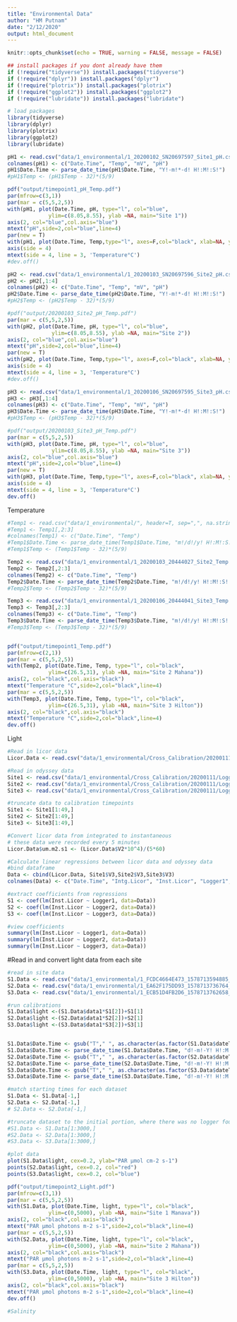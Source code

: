 ```yaml
---
title: "Environmental Data"
author: "HM Putnam"
date: "2/12/2020"
output: html_document
---
```


```r
knitr::opts_chunk$set(echo = TRUE, warning = FALSE, message = FALSE)

## install packages if you dont already have them
if (!require("tidyverse")) install.packages("tidyverse")
if (!require("dplyr")) install.packages("dplyr")
if (!require("plotrix")) install.packages("plotrix")
if (!require("ggplot2")) install.packages("ggplot2")
if (!require("lubridate")) install.packages("lubridate")

# load packages
library(tidyverse)
library(dplyr)
library(plotrix)
library(ggplot2)
library(lubridate)
```

```r
pH1 <- read.csv("data/1_environmental/1_20200102_SN20697597_Site1_pH.csv", header=T, sep=",", na.strings="NA",skip=1) #load  data
colnames(pH1) <- c("Date.Time", "Temp", "mV", "pH")
pH1$Date.Time <- parse_date_time(pH1$Date.Time, "Y!-m!*-d! H!:M!:S!") 
#pH1$Temp <- (pH1$Temp - 32)*(5/9)

pdf("output/timepoint1_pH_Temp.pdf")
par(mfrow=c(3,1))
par(mar = c(5,5,2,5))
with(pH1, plot(Date.Time, pH, type="l", col="blue", 
             ylim=c(8.05,8.55), ylab =NA, main="Site 1"))
axis(2, col="blue",col.axis="blue")
mtext("pH",side=2,col="blue",line=4) 
par(new = T)
with(pH1, plot(Date.Time, Temp,type="l", axes=F,col="black", xlab=NA, ylab=NA, ylim=c(27,32)))
axis(side = 4)
mtext(side = 4, line = 3, 'Temperature°C')
#dev.off()

pH2 <- read.csv("data/1_environmental/1_20200103_SN20697596_Site2_pH.csv", header=T, sep=",", na.strings="NA", skip=2) #load  data
pH2 <- pH2[,1:4]
colnames(pH2) <- c("Date.Time", "Temp", "mV", "pH")
pH2$Date.Time <- parse_date_time(pH2$Date.Time, "Y!-m!*-d! H!:M!:S!")
#pH2$Temp <- (pH2$Temp - 32)*(5/9)

#pdf("output/20200103_Site2_pH_Temp.pdf")
par(mar = c(5,5,2,5))
with(pH2, plot(Date.Time, pH, type="l", col="blue", 
              ylim=c(8.05,8.55), ylab =NA, main="Site 2"))
axis(2, col="blue",col.axis="blue")
mtext("pH",side=2,col="blue",line=4) 
par(new = T)
with(pH2, plot(Date.Time, Temp,type="l", axes=F,col="black", xlab=NA, ylab=NA, ylim=c(27,32)))
axis(side = 4)
mtext(side = 4, line = 3, 'Temperature°C')
#dev.off()

pH3 <- read.csv("data/1_environmental/1_20200106_SN20697595_Site3_pH.csv", header=T, sep=",", na.strings="NA", skip=2) #load  data
pH3 <- pH3[,1:4]
colnames(pH3) <- c("Date.Time", "Temp", "mV", "pH")
pH3$Date.Time <- parse_date_time(pH3$Date.Time, "Y!-m!*-d! H!:M!:S!")
#pH3$Temp <- (pH3$Temp - 32)*(5/9)

#pdf("output/20200103_Site3_pH_Temp.pdf")
par(mar = c(5,5,2,5))
with(pH3, plot(Date.Time, pH, type="l", col="blue", 
              ylim=c(8.05,8.55), ylab =NA, main="Site 3"))
axis(2, col="blue",col.axis="blue")
mtext("pH",side=2,col="blue",line=4) 
par(new = T)
with(pH3, plot(Date.Time, Temp,type="l", axes=F,col="black", xlab=NA, ylab=NA, ylim=c(27,32)))
axis(side = 4)
mtext(side = 4, line = 3, 'Temperature°C')
dev.off()
```

Temperature
```r
#Temp1 <- read.csv("data/1_environmental/", header=T, sep=",", na.strings="NA",skip=1) #load  data
#Temp1 <- Temp1[,2:3]
#colnames(Temp1) <- c("Date.Time", "Temp")
#Temp1$Date.Time <- parse_date_time(Temp1$Date.Time, "m!/d!/y! H!:M!:S! %p") 
#Temp1$Temp <- (Temp1$Temp - 32)*(5/9)

Temp2 <- read.csv("data/1_environmental/1_20200103_20444027_Site2_Temp.csv", header=T, sep=",", na.strings="NA",skip=1) #load  data
Temp2 <- Temp2[,2:3]
colnames(Temp2) <- c("Date.Time", "Temp")
Temp2$Date.Time <- parse_date_time(Temp2$Date.Time, "m!/d!/y! H!:M!:S! %p") 
#Temp2$Temp <- (Temp2$Temp - 32)*(5/9)

Temp3 <- read.csv("data/1_environmental/1_20200106_20444041_Site3_Temp.csv", header=T, sep=",", na.strings="NA",skip=1) #load  data
Temp3 <- Temp3[,2:3]
colnames(Temp3) <- c("Date.Time", "Temp")
Temp3$Date.Time <- parse_date_time(Temp3$Date.Time, "m!/d!/y! H!:M!:S! %p") 
#Temp3$Temp <- (Temp3$Temp - 32)*(5/9)


pdf("output/timepoint1_Temp.pdf")
par(mfrow=c(2,1))
par(mar = c(5,5,2,5))
with(Temp2, plot(Date.Time, Temp, type="l", col="black", 
             ylim=c(26.5,31), ylab =NA, main="Site 2 Mahana"))
axis(2, col="black",col.axis="black")
mtext("Temperature °C",side=2,col="black",line=4) 
par(mar = c(5,5,2,5))
with(Temp3, plot(Date.Time, Temp, type="l", col="black", 
             ylim=c(26.5,31), ylab =NA, main="Site 3 Hilton"))
axis(2, col="black",col.axis="black")
mtext("Temperature °C",side=2,col="black",line=4) 
dev.off()
```
Light
```r
#Read in licor data
Licor.Data <- read.csv("data/1_environmental/Cross_Calibration/20200111/1_20200111_Licor_Light_Calib.csv", header=FALSE)

#Read in odyssey data
Site1 <- read.csv("data/1_environmental/Cross_Calibration/20200111/Logger1_FCDC4664E473_1578805794987.csv", header=FALSE, skip=81)
Site2 <- read.csv("data/1_environmental/Cross_Calibration/20200111/Logger2_EA62F175DD93_1578805769597.csv", header=FALSE, skip=83)
Site3 <- read.csv("data/1_environmental/Cross_Calibration/20200111/Logger3_ECB51D4FB2D6_1578805825453.csv", header=FALSE, skip=83)

#truncate data to calibration timepoints
Site1 <- Site1[1:49,]
Site2 <- Site2[1:49,]
Site3 <- Site3[1:49,]

#Convert licor data from integrated to instantaneous
# these data were recorded every 5 minutes
Licor.Data$um.m2.s1 <- (Licor.Data$V2*10^4)/(5*60)

#Calculate linear regressions between licor data and odyssey data
#bind dataframe
Data <- cbind(Licor.Data, Site1$V3,Site2$V3,Site3$V3)
colnames(Data) <- c("Date.Time", "Intg.Licor", "Inst.Licor", "Logger1", "Logger2", "Logger3")

#extract coefficients from regressions
S1 <- coef(lm(Inst.Licor ~ Logger1, data=Data))
S2 <- coef(lm(Inst.Licor ~ Logger2, data=Data))
S3 <- coef(lm(Inst.Licor ~ Logger3, data=Data))

#view coefficients
summary(lm(Inst.Licor ~ Logger1, data=Data))
summary(lm(Inst.Licor ~ Logger2, data=Data))
summary(lm(Inst.Licor ~ Logger3, data=Data))
```

#Read in and convert light data from each site
```r
#read in site data
S1.Data <- read.csv("data/1_environmental/1_FCDC4664E473_1578713594885_Site1_Light.csv")
S2.Data <- read.csv("data/1_environmental/1_EA62F175DD93_1578713736764_Site2_Light.csv")
S3.Data <- read.csv("data/1_environmental/1_ECB51D4FB2D6_1578713762658_Site3_Light.csv")

#run calibrations
S1.Data$light <-(S1.Data$data1*S1[2])+S1[1]
S2.Data$light <-(S2.Data$data1*S2[2])+S2[1]
S3.Data$light <-(S3.Data$data1*S3[2])+S3[1]


S1.Data$Date.Time <- gsub("T"," ", as.character(as.factor(S1.Data$dateTime)))
S1.Data$Date.Time <- parse_date_time(S1.Data$Date.Time, "d!-m!-Y! H!:M!:S!") 
S2.Data$Date.Time <- gsub("T"," ", as.character(as.factor(S2.Data$dateTime)))
S2.Data$Date.Time <- parse_date_time(S2.Data$Date.Time, "d!-m!-Y! H!:M!:S!") 
S3.Data$Date.Time <- gsub("T"," ", as.character(as.factor(S3.Data$dateTime)))
S3.Data$Date.Time <- parse_date_time(S3.Data$Date.Time, "d!-m!-Y! H!:M!:S!") 

#match starting times for each dataset
S1.Data <- S1.Data[-1,]
S2.Data <- S2.Data[-1,]
# S2.Data <- S2.Data[-1,]

#truncate dataset to the initial portion, where there was no logger fouling
#S1.Data <- S1.Data[1:3000,]
#S2.Data <- S2.Data[1:3000,]
#S3.Data <- S3.Data[1:3000,]

#plot data
plot(S1.Data$light, cex=0.2, ylab="PAR µmol cm-2 s-1")
points(S2.Data$light, cex=0.2, col="red")
points(S3.Data$light, cex=0.2, col="blue")

pdf("output/timepoint2_Light.pdf")
par(mfrow=c(3,1))
par(mar = c(5,5,2,5))
with(S1.Data, plot(Date.Time, light, type="l", col="black", 
             ylim=c(0,5000), ylab =NA, main="Site 1 Manava"))
axis(2, col="black",col.axis="black")
mtext("PAR µmol photons m-2 s-1",side=2,col="black",line=4) 
par(mar = c(5,5,2,5))
with(S2.Data, plot(Date.Time, light, type="l", col="black", 
             ylim=c(0,5000), ylab =NA, main="Site 2 Mahana"))
axis(2, col="black",col.axis="black")
mtext("PAR µmol photons m-2 s-1",side=2,col="black",line=4) 
par(mar = c(5,5,2,5))
with(S3.Data, plot(Date.Time, light, type="l", col="black", 
             ylim=c(0,5000), ylab =NA, main="Site 3 Hilton"))
axis(2, col="black",col.axis="black")
mtext("PAR µmol photons m-2 s-1",side=2,col="black",line=4) 
dev.off()
```


```r
#Salinity

```

